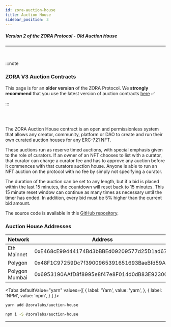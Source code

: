 ```yaml
---
id: zora-auction-house
title: Auction House
sidebar_position: 3
---
```


##### Version 2 of the ZORA Protocol - Old Auction House

---

<br/>

:::note 

### ZORA V3 Auction Contracts
This page is for an **older version** of the ZORA Protocol. We **strongly recommend** that you use the latest version of auction contracts [here](./modules/ReserveAuctions/zora-v3-reserve-auctions-intro) ✅

:::

<br/>
<br/>

The ZORA Auction House contract is an open and permissionless system that allows any creator, community, platform or DAO to create and run their own curated auction houses for any ERC-721 NFT.

These auctions run as reserve timed auctions, with special emphasis given to the role of curators. If an owner of an NFT chooses to list with a curator, that curator can charge a curator fee and has to approve any auction before it commences with that curators auction house.
Anyone is able to run an NFT auction on the protocol with no fee by simply not specifying a curator.

The duration of the auction can be set to any length, but if a bid is placed within the last 15 minutes, the countdown will reset back to 15 minutes.
This 15 minute reset window can continue as many times as necessary until the timer has ended. In addition, every bid must be 5% higher than the current bid amount.

The source code is available in this [GitHub repository](https://github.com/ourzora/auction-house).

### Auction House Addresses

| **Network**    | **Address**                                |
| -------------- | ------------------------------------------ |
| Eth Mainnet    | 0xE468cE99444174Bd3bBBEd09209577d25D1ad673 |
| Polygon        | 0x48F1C97259Dc7f3900965391651693BaeBfd59A2 |
| Polygon Mumbai | 0x6953190AAfD8f8995e8f47e8F014d0dB83E92300 |

<Tabs
  defaultValue="yarn"
  values={[
    { label: 'Yarn', value: 'yarn', },
    { label: 'NPM', value: 'npm', }
  ]
}>
<TabItem value="yarn">

```bash
yarn add @zoralabs/auction-house
```

</TabItem>
<TabItem value="npm">

```bash
npm i -S @zoralabs/auction-house
```

</TabItem>
</Tabs>

---
